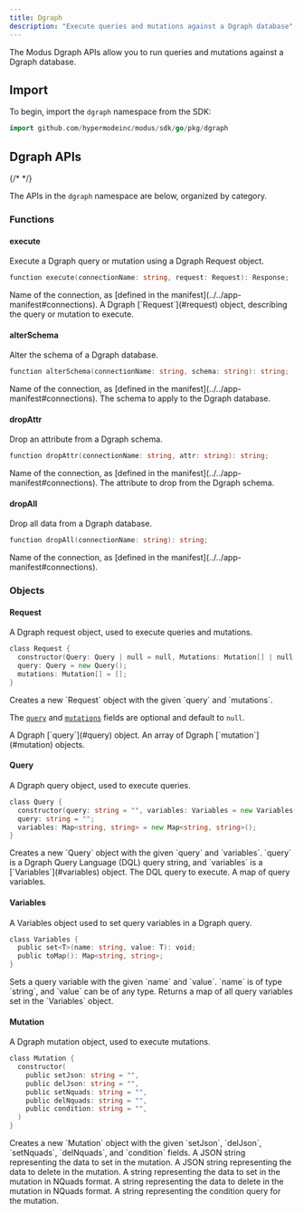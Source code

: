 ```yaml
---
title: Dgraph
description: "Execute queries and mutations against a Dgraph database"
---
```



<SdkHeader language="Go" feature="Dgraph" />

The Modus Dgraph APIs allow you to run queries and mutations against a Dgraph
database.

## Import

To begin, import the `dgraph` namespace from the SDK:

```go
import github.com/hypermodeinc/modus/sdk/go/pkg/dgraph
```

## Dgraph APIs

{/* <!-- vale Google.Headings = NO --> */}

The APIs in the `dgraph` namespace are below, organized by category.

<SdkTip />

### Functions

#### execute

Execute a Dgraph query or mutation using a Dgraph Request object.

```go
function execute(connectionName: string, request: Request): Response;
```

<ResponseField name="connectionName" type="string" required>
  Name of the connection, as [defined in the
  manifest](../../app-manifest#connections).
</ResponseField>

<ResponseField name="request" type="Request" required>
  A Dgraph [`Request`](#request) object, describing the query or mutation to
  execute.
</ResponseField>

#### alterSchema

Alter the schema of a Dgraph database.

```go
function alterSchema(connectionName: string, schema: string): string;
```

<ResponseField name="connectionName" type="string" required>
  Name of the connection, as [defined in the
  manifest](../../app-manifest#connections).
</ResponseField>

<ResponseField name="schema" type="string" required>
  The schema to apply to the Dgraph database.
</ResponseField>

#### dropAttr

Drop an attribute from a Dgraph schema.

```go
function dropAttr(connectionName: string, attr: string): string;
```

<ResponseField name="connectionName" type="string" required>
  Name of the connection, as [defined in the
  manifest](../../app-manifest#connections).
</ResponseField>

<ResponseField name="attr" type="string" required>
  The attribute to drop from the Dgraph schema.
</ResponseField>

#### dropAll

Drop all data from a Dgraph database.

```go
function dropAll(connectionName: string): string;
```

<ResponseField name="connectionName" type="string" required>
  Name of the connection, as [defined in the
  manifest](../../app-manifest#connections).
</ResponseField>

### Objects

#### Request

A Dgraph request object, used to execute queries and mutations.

```go
class Request {
  constructor(Query: Query | null = null, Mutations: Mutation[] | null = null);
  query: Query = new Query();
  mutations: Mutation[] = [];
}
```

<ResponseField name="new dgraph.Request(query, mutations)">
  Creates a new `Request` object with the given `query` and `mutations`.

The [`query`](#query) and [`mutations`](#mutation) fields are optional and
default to `null`.

</ResponseField>

<ResponseField name="query" type="Query">
  A Dgraph [`query`](#query) object.
</ResponseField>

<ResponseField name="mutations" type="Mutation[]">
  An array of Dgraph [`mutation`](#mutation) objects.
</ResponseField>

#### Query

A Dgraph query object, used to execute queries.

```go
class Query {
  constructor(query: string = "", variables: Variables = new Variables());
  query: string = "";
  variables: Map<string, string> = new Map<string, string>();
}
```

<ResponseField name="new dgraph.Query(query, variables)">
  Creates a new `Query` object with the given `query` and `variables`. `query`
  is a Dgraph Query Language (DQL) query string, and `variables` is a
  [`Variables`](#variables) object.
</ResponseField>

<ResponseField name="query" type="string">
  The DQL query to execute.
</ResponseField>

<ResponseField name="variables" type="Map<string, string>">
  A map of query variables.
</ResponseField>

#### Variables

A Variables object used to set query variables in a Dgraph query.

```go
class Variables {
  public set<T>(name: string, value: T): void;
  public toMap(): Map<string, string>;
}
```

<ResponseField name="Variables.set(name, value)">
  Sets a query variable with the given `name` and `value`. `name` is of type
  `string`, and `value` can be of any type.
</ResponseField>

<ResponseField name="Variables.toMap()">
  Returns a map of all query variables set in the `Variables` object.
</ResponseField>

#### Mutation

A Dgraph mutation object, used to execute mutations.

```go
class Mutation {
  constructor(
    public setJson: string = "",
    public delJson: string = "",
    public setNquads: string = "",
    public delNquads: string = "",
    public condition: string = "",
  )
}
```

<ResponseField name="new dgraph.Mutation(setJson, delJson, setNquads, delNquads, condition)">
  Creates a new `Mutation` object with the given `setJson`, `delJson`,
  `setNquads`, `delNquads`, and `condition` fields.
</ResponseField>

<ResponseField name="setJson" type="string">
  A JSON string representing the data to set in the mutation.
</ResponseField>

<ResponseField name="delJson" type="string">
  A JSON string representing the data to delete in the mutation.
</ResponseField>

<ResponseField name="setNquads" type="string">
  A string representing the data to set in the mutation in NQuads format.
</ResponseField>

<ResponseField name="delNquads" type="string">
  A string representing the data to delete in the mutation in NQuads format.
</ResponseField>

<ResponseField name="condition" type="string">
  A string representing the condition query for the mutation.
</ResponseField>
